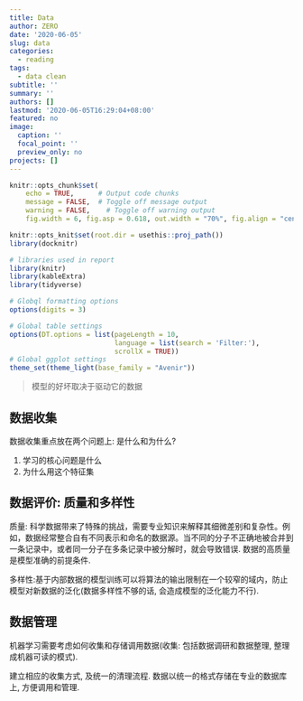 ```yaml
---
title: Data
author: ZERO
date: '2020-06-05'
slug: data
categories:
  - reading
tags:
  - data clean
subtitle: ''
summary: ''
authors: []
lastmod: '2020-06-05T16:29:04+08:00'
featured: no
image:
  caption: ''
  focal_point: ''
  preview_only: no
projects: []
---
```


```r
knitr::opts_chunk$set(
    echo = TRUE,      # Output code chunks
    message = FALSE,  # Toggle off message output 
    warning = FALSE,    # Toggle off warning output
    fig.width = 6, fig.asp = 0.618, out.width = "70%", fig.align = "center") 

knitr::opts_knit$set(root.dir = usethis::proj_path())
library(docknitr)

# libraries used in report
library(knitr)
library(kableExtra)
library(tidyverse)

# Globql formatting options
options(digits = 3)

# Global table settings 
options(DT.options = list(pageLength = 10, 
                          language = list(search = 'Filter:'), 
                          scrollX = TRUE))
# Global ggplot settings
theme_set(theme_light(base_family = "Avenir"))
```

> 模型的好坏取决于驱动它的数据

## 数据收集

数据收集重点放在两个问题上: 是什么和为什么?

1. 学习的核心问题是什么
2. 为什么用这个特征集

## 数据评价: 质量和多样性

质量: 科学数据带来了特殊的挑战，需要专业知识来解释其细微差别和复杂性。例如，数据经常整合自有不同表示和命名的数据源。当不同的分子不正确地被合并到一条记录中，或者同一分子在多条记录中被分解时，就会导致错误. 数据的高质量是模型准确的前提条件.

多样性:基于内部数据的模型训练可以将算法的输出限制在一个较窄的域内，防止模型对新数据的泛化(数据多样性不够的话, 会造成模型的泛化能力不行). 

## 数据管理

机器学习需要考虑如何收集和存储调用数据(收集: 包括数据调研和数据整理, 整理成机器可读的模式).

建立相应的收集方式, 及统一的清理流程.
数据以统一的格式存储在专业的数据库上, 方便调用和管理.





